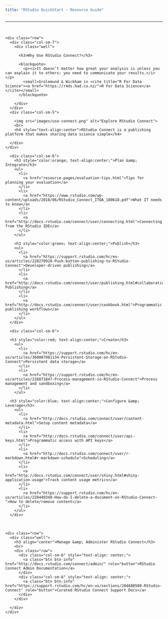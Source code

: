 ```yaml
---
title: "RStudio QuickStart - Resource Guide"
---
```


<!--html_preserve-->
<html>
<head>
<hr><br>
</head>

<body>

  <div class="container-fluid">
    <div class="row">
      <div class="col-sm-7">
        <div class="well">
        
          <h3>Why Use RStudio Connect?</h3>
          
          <blockquote>
            <p><i>It doesn’t matter how great your analysis is unless you can explain it to others: you need to communicate your results.</i></p>
            <small>Grolemund & Wickham in <cite title="R For Data Science"><a href="https://r4ds.had.co.nz/">R For Data Science</a></cite></small>
          </blockquote>
          
        </div>
      </div>
      <div class="col-sm-5">
        
        <img src="images/use-connect.png" alt="Explore RStudio Connect">
        <br>
        <h4 style="text-align:center">RStudio Connect is a publishing platform that makes sharing data science simple</h4>
        
      </div>
    </div>
  </div>

<div class="container-fluid">
  <div class="row">
      <div class="col-sm-6">
        <h3 style="color:orange; text-align:center;">Plan &amp; Integrate</h3>
        <ul>
          <li>
            <a href="resource-pages/evaluation-tips.html">Tips for planning your evaluation</a>
          </li>
          <li>
            <a href="https://www.rstudio.com/wp-content/uploads/2018/06/RStudio_Connect_ITQA_180618.pdf">What IT needs to know</a>
          </li>
          <li>
            <a href="http://docs.rstudio.com/connect/user/connecting.html">Connecting from the RStudio IDE</a>
          </li>
        </ul>
        
        <h3 style="color:green; text-align:center;">Publish</h3>
        <ul>
          <li>
            <a href="https://support.rstudio.com/hc/en-us/articles/228270928-Push-button-publishing-to-RStudio-Connect">Developer-driven publishing</a>
          </li>
          <li>
            <a href="http://docs.rstudio.com/connect/user/publishing.html#collaboration">Collaborative Publishing</a>
          </li>
          <li>
            <a href="http://docs.rstudio.com/connect/user/cookbook.html">Programmatic publishing workflows</a>
          </li>
        </ul>
      </div>
      
      <div class="col-sm-6">
      
      <h3 style="color:red; text-align:center;">Create</h3>
        <ul>
          <li>
            <a href="https://support.rstudio.com/hc/en-us/articles/360007981134-Persistent-Storage-on-RStudio-Connect">Persistent data storage</a>
          </li>
          <li>
            <a href="https://support.rstudio.com/hc/en-us/articles/226871847-Process-management-in-RStudio-Connect">Process management and sandboxing</a>
          </li>
        </ul>
      
      <h3 style="color:blue; text-align:center;">Configure &amp; Leverage</h3>
        <ul>
          <li>
            <a href="http://docs.rstudio.com/connect/user/content-metadata.html">Setup content metadata</a>
          </li>
          <li>
            <a href="http://docs.rstudio.com/connect/user/api-keys.html">Programmatic access with API keys</a>
          </li>
          <li>
            <a href="http://docs.rstudio.com/connect/user/r-markdown.html#r-markdown-schedule">Scheduling</a>
          </li>
          <li>
            <a href="http://docs.rstudio.com/connect/user/shiny.html#shiny-application-usage">Track content usage metrics</a>
          </li>
          <li>
            <a href="https://support.rstudio.com/hc/en-us/articles/228449348-How-do-I-delete-a-document-on-RStudio-Connect-">How to delete/remove content</a>
          </li>
        </ul>
      </div>
  </div>
  
  <br>
  
    <div class="row">
      <div class="well">
        <h3 align="center">Manage &amp; Administer RStudio Connect</h3>
        <hr>
        <div class="row">
          <div class="col-sm-6" style="text-align: center;">
            <a class="btn btn-info" href="http://docs.rstudio.com/connect/admin/" role="button">RStudio Connect Admin Documentation</a>
          </div>
          <div class="col-sm-6" style="text-align: center;">
            <a class="btn btn-info" href="https://support.rstudio.com/hc/en-us/sections/204688508-RStudio-Connect" role="button">Curated RStudio Connect Support Docs</a>
          </div>
        </div>
        
      </div>
    </div>
  </div>
  
</body></html>
<!--/html_preserve-->
